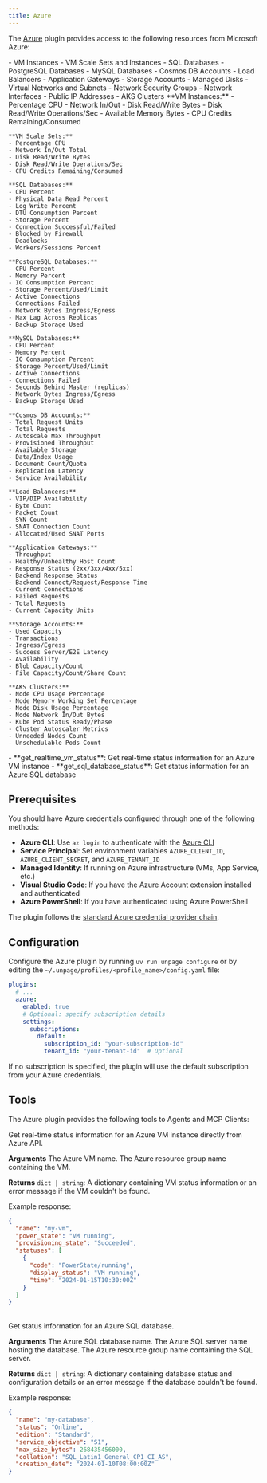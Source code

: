 ```yaml
---
title: Azure
---
```


The [Azure](https://azure.microsoft.com/) plugin provides access to the following
resources from Microsoft Azure:

<AccordionGroup>
  <Accordion title="Knowledge Graph nodes" icon="diagram-project">
    - VM Instances
    - VM Scale Sets and Instances
    - SQL Databases
    - PostgreSQL Databases
    - MySQL Databases
    - Cosmos DB Accounts
    - Load Balancers
    - Application Gateways
    - Storage Accounts
    - Managed Disks
    - Virtual Networks and Subnets
    - Network Security Groups
    - Network Interfaces
    - Public IP Addresses
    - AKS Clusters
  </Accordion>

  <Accordion title="Metrics" icon="chart-line">
    **VM Instances:**
    - Percentage CPU
    - Network In/Out
    - Disk Read/Write Bytes
    - Disk Read/Write Operations/Sec
    - Available Memory Bytes
    - CPU Credits Remaining/Consumed

    **VM Scale Sets:**
    - Percentage CPU
    - Network In/Out Total
    - Disk Read/Write Bytes
    - Disk Read/Write Operations/Sec
    - CPU Credits Remaining/Consumed

    **SQL Databases:**
    - CPU Percent
    - Physical Data Read Percent
    - Log Write Percent
    - DTU Consumption Percent
    - Storage Percent
    - Connection Successful/Failed
    - Blocked by Firewall
    - Deadlocks
    - Workers/Sessions Percent

    **PostgreSQL Databases:**
    - CPU Percent
    - Memory Percent
    - IO Consumption Percent
    - Storage Percent/Used/Limit
    - Active Connections
    - Connections Failed
    - Network Bytes Ingress/Egress
    - Max Lag Across Replicas
    - Backup Storage Used

    **MySQL Databases:**
    - CPU Percent
    - Memory Percent
    - IO Consumption Percent
    - Storage Percent/Used/Limit
    - Active Connections
    - Connections Failed
    - Seconds Behind Master (replicas)
    - Network Bytes Ingress/Egress
    - Backup Storage Used

    **Cosmos DB Accounts:**
    - Total Request Units
    - Total Requests
    - Autoscale Max Throughput
    - Provisioned Throughput
    - Available Storage
    - Data/Index Usage
    - Document Count/Quota
    - Replication Latency
    - Service Availability

    **Load Balancers:**
    - VIP/DIP Availability
    - Byte Count
    - Packet Count
    - SYN Count
    - SNAT Connection Count
    - Allocated/Used SNAT Ports

    **Application Gateways:**
    - Throughput
    - Healthy/Unhealthy Host Count
    - Response Status (2xx/3xx/4xx/5xx)
    - Backend Response Status
    - Backend Connect/Request/Response Time
    - Current Connections
    - Failed Requests
    - Total Requests
    - Current Capacity Units

    **Storage Accounts:**
    - Used Capacity
    - Transactions
    - Ingress/Egress
    - Success Server/E2E Latency
    - Availability
    - Blob Capacity/Count
    - File Capacity/Count/Share Count

    **AKS Clusters:**
    - Node CPU Usage Percentage
    - Node Memory Working Set Percentage
    - Node Disk Usage Percentage
    - Node Network In/Out Bytes
    - Kube Pod Status Ready/Phase
    - Cluster Autoscaler Metrics
    - Unneeded Nodes Count
    - Unschedulable Pods Count
  </Accordion>

  <Accordion title="MCP Tools" icon="wrench">
    - **get_realtime_vm_status**: Get real-time status information for an Azure VM instance
    - **get_sql_database_status**: Get status information for an Azure SQL database
  </Accordion>
</AccordionGroup>


## Prerequisites

You should have Azure credentials configured through one of the following methods:

- **Azure CLI**: Use `az login` to authenticate with the [Azure CLI](https://docs.microsoft.com/en-us/cli/azure/install-azure-cli)
- **Service Principal**: Set environment variables `AZURE_CLIENT_ID`, `AZURE_CLIENT_SECRET`, and `AZURE_TENANT_ID`
- **Managed Identity**: If running on Azure infrastructure (VMs, App Service, etc.)
- **Visual Studio Code**: If you have the Azure Account extension installed and authenticated
- **Azure PowerShell**: If you have authenticated using Azure PowerShell

The plugin follows the [standard Azure credential provider chain](https://docs.microsoft.com/en-us/python/api/azure-identity/azure.identity.defaultazurecredential).


## Configuration

Configure the Azure plugin by running `uv run unpage configure` or by editing
the `~/.unpage/profiles/<profile_name>/config.yaml` file:

```yaml
plugins:
  # ...
  azure:
    enabled: true
    # Optional: specify subscription details
    settings:
      subscriptions:
        default:
          subscription_id: "your-subscription-id"
          tenant_id: "your-tenant-id"  # Optional
```

If no subscription is specified, the plugin will use the default subscription from your Azure credentials.

## Tools
The Azure plugin provides the following tools to Agents and MCP Clients:

<Card title="get_realtime_vm_status">
  Get real-time status information for an Azure VM instance directly from Azure API.

  **Arguments**
  <ParamField path="vm_name" type="string" required>
    The Azure VM name.
  </ParamField>
  <ParamField path="resource_group" type="string" required>
    The Azure resource group name containing the VM.
  </ParamField>

  **Returns** `dict | string`: A dictionary containing VM status information or an error message if the VM couldn't be found.

  Example response:
  ```json
  {
    "name": "my-vm",
    "power_state": "VM running",
    "provisioning_state": "Succeeded",
    "statuses": [
      {
        "code": "PowerState/running",
        "display_status": "VM running",
        "time": "2024-01-15T10:30:00Z"
      }
    ]
  }
  ```
</Card>
<br />

<Card title="get_sql_database_status">
  Get status information for an Azure SQL database.

  **Arguments**
  <ParamField path="database_name" type="string" required>
    The Azure SQL database name.
  </ParamField>
  <ParamField path="server_name" type="string" required>
    The Azure SQL server name hosting the database.
  </ParamField>
  <ParamField path="resource_group" type="string" required>
    The Azure resource group name containing the SQL server.
  </ParamField>

  **Returns** `dict | string`: A dictionary containing database status and configuration details or an error message if the database couldn't be found.

  Example response:
  ```json
  {
    "name": "my-database",
    "status": "Online",
    "edition": "Standard",
    "service_objective": "S1",
    "max_size_bytes": 268435456000,
    "collation": "SQL_Latin1_General_CP1_CI_AS",
    "creation_date": "2024-01-10T08:00:00Z"
  }
  ```
</Card>

